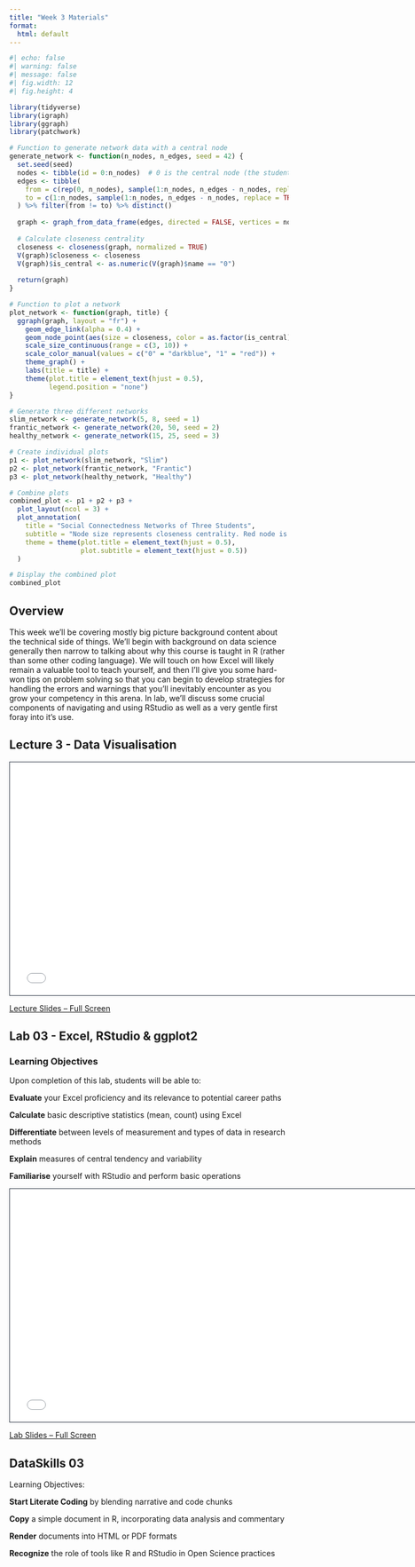 ```yaml
---
title: "Week 3 Materials"
format:
  html: default
---
```


```r
#| echo: false
#| warning: false
#| message: false
#| fig.width: 12
#| fig.height: 4

library(tidyverse)
library(igraph)
library(ggraph)
library(patchwork)

# Function to generate network data with a central node
generate_network <- function(n_nodes, n_edges, seed = 42) {
  set.seed(seed)
  nodes <- tibble(id = 0:n_nodes)  # 0 is the central node (the student)
  edges <- tibble(
    from = c(rep(0, n_nodes), sample(1:n_nodes, n_edges - n_nodes, replace = TRUE)),
    to = c(1:n_nodes, sample(1:n_nodes, n_edges - n_nodes, replace = TRUE))
  ) %>% filter(from != to) %>% distinct()
  
  graph <- graph_from_data_frame(edges, directed = FALSE, vertices = nodes)
  
  # Calculate closeness centrality
  closeness <- closeness(graph, normalized = TRUE)
  V(graph)$closeness <- closeness
  V(graph)$is_central <- as.numeric(V(graph)$name == "0")
  
  return(graph)
}

# Function to plot a network
plot_network <- function(graph, title) {
  ggraph(graph, layout = "fr") +
    geom_edge_link(alpha = 0.4) +
    geom_node_point(aes(size = closeness, color = as.factor(is_central)), alpha = 0.7) +
    scale_size_continuous(range = c(3, 10)) +
    scale_color_manual(values = c("0" = "darkblue", "1" = "red")) +
    theme_graph() +
    labs(title = title) +
    theme(plot.title = element_text(hjust = 0.5),
          legend.position = "none")
}

# Generate three different networks
slim_network <- generate_network(5, 8, seed = 1)
frantic_network <- generate_network(20, 50, seed = 2)
healthy_network <- generate_network(15, 25, seed = 3)

# Create individual plots
p1 <- plot_network(slim_network, "Slim")
p2 <- plot_network(frantic_network, "Frantic")
p3 <- plot_network(healthy_network, "Healthy")

# Combine plots
combined_plot <- p1 + p2 + p3 +
  plot_layout(ncol = 3) +
  plot_annotation(
    title = "Social Connectedness Networks of Three Students",
    subtitle = "Node size represents closeness centrality. Red node is the student.",
    theme = theme(plot.title = element_text(hjust = 0.5),
                  plot.subtitle = element_text(hjust = 0.5))
  )

# Display the combined plot
combined_plot
```

## Overview

This week we'll be covering mostly big picture background content about
the technical side of things. We'll begin with background on data
science generally then narrow to talking about why this course is taught
in R (rather than some other coding language). We will touch on how
Excel will likely remain a valuable tool to teach yourself, and then
I'll give you some hard-won tips on problem solving so that you can
begin to develop strategies for handling the errors and warnings that
you'll inevitably encounter as you grow your competency in this arena.
In lab, we'll discuss some crucial components of navigating and using
RStudio as well as a very gentle first foray into it's use.

## Lecture 3 - Data Visualisation

<iframe class="slide-deck" src="slides_3a.html" height="420" width="750" style="border: 1px solid #2e3846;">

</iframe>

[Lecture Slides -- Full Screen](slides_3a.qmd)

## Lab 03 - Excel, RStudio & ggplot2

### Learning Objectives 

Upon completion of this lab, students will be able to:

**Evaluate** your Excel proficiency and its relevance to potential
career paths

**Calculate** basic descriptive statistics (mean, count) using Excel

**Differentiate** between levels of measurement and types of data in
research methods

**Explain** measures of central tendency and variability

**Familiarise** yourself with RStudio and perform basic operations

<iframe class="slide-deck" src="slides_3b.html" height="420" width="750" style="border: 1px solid #2e3846;">

</iframe>

[Lab Slides -- Full Screen](slides_3b.qmd)

## DataSkills 03

Learning Objectives:

**Start Literate Coding** by blending narrative and code chunks

**Copy** a simple document in R, incorporating data analysis and
commentary

**Render** documents into HTML or PDF formats

**Recognize** the role of tools like R and RStudio in Open Science
practices

